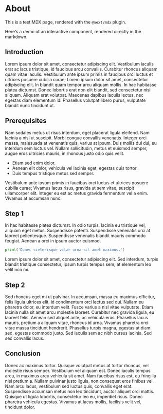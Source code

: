 


# About

This is a test MDX page, rendered with the `@next/mdx` plugin.

Here's a demo of an interactive component, rendered directly in the markdown.

<Counter/>

## Introduction

 Lorem ipsum dolor sit amet, consectetur adipiscing elit. Vestibulum iaculis erat ac lacus tristique, id faucibus arcu convallis. Curabitur rhoncus aliquam quam vitae iaculis. Vestibulum ante ipsum primis in faucibus orci luctus et ultrices posuere cubilia curae; Lorem ipsum dolor sit amet, consectetur adipiscing elit. In blandit quam tempor arcu aliquam mollis. In hac habitasse platea dictumst. Donec lobortis erat non elit blandit, sed consectetur nisi aliquam. Aliquam erat volutpat. Maecenas dapibus iaculis lectus, nec egestas diam elementum id. Phasellus volutpat libero purus, vulputate blandit nunc tincidunt ut.

## Prerequisites

Nam sodales metus ut risus interdum, eget placerat ligula eleifend. Nam lacinia a nisl ut suscipit. Morbi congue convallis venenatis. Integer orci massa, malesuada at venenatis quis, varius at ipsum. Duis mollis dui dui, eu interdum sem luctus vel. Nullam sollicitudin, metus et euismod semper, augue eros ultricies mauris, in rhoncus justo odio quis velit.

* Etiam sed enim dolor.
* Aenean elit dolor, vehicula vel lacinia eget, egestas quis tortor.
* Duis tempus tristique metus sed semper.

Vestibulum ante ipsum primis in faucibus orci luctus et ultrices posuere cubilia curae; Vivamus lacus risus, gravida ut sem vitae, suscipit ullamcorper elit. Integer eu est ac metus gravida fermentum vel a enim. Vivamus at accumsan nunc.

## Step 1

In hac habitasse platea dictumst. In odio turpis, lacinia eu tristique vel, aliquam eget metus. Suspendisse potenti. Suspendisse venenatis orci at laoreet pellentesque. Suspendisse venenatis blandit mauris commodo feugiat. Aenean a orci in ipsum auctor euismod.

```python
print('Donec scelerisque vitae urna sit amet maximus.')
```

Lorem ipsum dolor sit amet, consectetur adipiscing elit. Sed interdum, turpis blandit tristique consectetur, ipsum turpis tempus sem, at elementum leo velit non mi.

## Step 2

Sed rhoncus eget mi ut pulvinar. In accumsan, massa eu maximus efficitur, felis ligula ultrices elit, id condimentum orci lectus sed dui. Nullam eu pharetra dolor, eu interdum velit. Fusce varius a nisl vitae vulputate. Etiam lacinia nulla sit amet arcu molestie laoreet. Curabitur nec gravida ligula, eu laoreet felis. Aenean sed aliquet ante, ac vehicula eros. Phasellus lacus mauris, pretium a aliquam vitae, rhoncus id urna. Vivamus pharetra orci vitae massa tincidunt hendrerit. Phasellus turpis magna, egestas at diam sed, egestas commodo justo. Sed iaculis sem ac nibh cursus lacinia. Sed sed convallis lacus.


## Conclusion

Donec ac maximus tortor. Quisque volutpat metus at tortor rhoncus, vel molestie risus semper. Vestibulum vel aliquam est. Donec iaculis tempus arcu, in maximus arcu vehicula sit amet. Nam faucibus risus est, eu fringilla nisi pretium a. Nullam pulvinar justo ligula, non consequat eros finibus vel. Nam arcu lacus, vestibulum sed luctus quis, convallis eget erat. Suspendisse accumsan metus non leo tincidunt, auctor aliquet orci mattis. Quisque ut ligula lobortis, consectetur leo eu, imperdiet risus. Donec pharetra vehicula egestas. Vivamus at lacus mollis, facilisis velit vel, tincidunt dolor.

